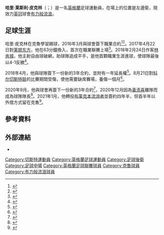 {{noteTA
|G1=Football
|G2=FAcup
|G3=英超
}}
{{Infobox football biography
| name        = 哈里·皮克林<br />Harry Pickering
| image       = Harry Pickering.jpg
| caption     = 2019年的皮克林
| fullname    = Harry Leslie  Pickering<ref name="Retained List 2015-16">{{cite web|title=Retained List 2015-16|url=http://www.efl.com/documents/professional-retained-report-2015-16549-3151378.pdf|publisher=English Football League|format=PDF|accessdate=2017-05-09|archiveurl=https://web.archive.org/web/20161202052144/http://www.efl.com/documents/professional-retained-report-2015-16549-3151378.pdf|archivedate=2016-12-02|dead-url=no}}</ref>
| birth_date  = {{birth date and age|1998|12|29}}<ref name="11v11">{{cite web
| title = Harry Pickering
| url = http://www.11v11.com/players/harry-pickering-255118/
| publisher = 11v11
| accessdate = 2016-05-09
| archive-date = 2019-11-04
| archive-url = https://web.archive.org/web/20191104150951/https://www.11v11.com/players/harry-pickering-255118/
| dead-url = no
}}</ref>
| birth_place = [[英格蘭|英格蘭]][[切斯特|切斯特]]
| height      = {{height|m=1.85}}<ref>{{Soccerway|id=450597|accessdate=2020-02-23}}</ref>
| currentclub = [[布莱克本流浪者足球俱乐部|布莱克本流浪者]]
| clubnumber = 3
| position    = [[後衛_(足球)|左邊衛]]
| youthyears1 = {{0|0000}}–2016
| youthclubs1 = [[克鲁足球俱乐部|克鲁]]
| years1 = 2016–21   | clubs1 = [[克鲁足球俱乐部|克鲁]] | caps1 = 127| goals1 = 10
| years2 = 2021–     | clubs2 = [[布莱克本流浪者足球俱乐部|布莱克本流浪者]] | caps2 = 0| goals2 = 0
| years3 = 2021
| clubs3 = → [[克鲁足球俱乐部|克鲁]] (loan)
| caps3 = 20
| goals3 = 0
| club-update = 21:59, 24 February 2021 (UTC)
}}
'''哈里·莱斯利·皮克林'''（{{lang-en|Harry Leslie Pickering}}；{{bd|1998年|12月29日}}）是一名[[英格蘭|英格蘭]]足球運動員，在場上的位置是左邊衛，現效力[[英冠|英冠]]球會[[布萊克本流浪者足球俱樂部|布力般流浪]]。

==足球生涯==
哈里·皮克林在克魯學習踢球，2016年3月與球會簽下職業合約<ref name="Sharpe-10Mar2016">{{cite news|last1=Sharpe|first1=Rich|title=Crewe Alexandra: Alex tie promising Academy pair to professional deals|url=http://www.stokesentinel.co.uk/crewe-alexandra-alex-tie-promising-academy-pair/story-28899255-detail/story.html|accessdate=2017-04-22|work=Sentinel|date=2016-03-10}}</ref><ref name="CAnet-10Mar2016">{{cite web|title=Pickering & Dale Sign Professional Terms|url=http://www.crewealex.net/news/article/pickering-dale-sign-professional-terms-3000151.aspx|website=CreweAlex.net|accessdate=2017-04-22}}</ref>。2017年4月22日對[[莱顿东方足球俱乐部|莱顿东方]]，他在63分鐘換入，首次在職業聯賽上場<ref name="BBC-22Apr2017">{{cite news|title=Crewe Alexandra 3-0 Leyton Orient|url=https://www.bbc.co.uk/sport/football/39605702|accessdate=2017-04-23|work=BBC Sport|date=2017-04-22|archive-date=2020-11-12|archive-url=https://web.archive.org/web/20201112040030/https://www.bbc.co.uk/sport/football/39605702|dead-url=no}}</ref>。2018年2月24日作客[[v|林肯城]]，他主射自由球破網，助球隊追成平手，是他首顆職業生涯進球，使球隊最後以4-1反勝<ref name="BBC-24Feb2018">{{cite news |title=Lincoln City 1-4 Crewe Alexandra |url=https://www.bbc.co.uk/sport/football/43093801 |access-date=2021-01-12 |work=BBC Sport |date=2018-02-24 |archive-date=2020-08-14 |archive-url=https://web.archive.org/web/20200814192728/https://www.bbc.co.uk/sport/football/43093801 |dead-url=no }}</ref>。

2018年4月，他與球隊簽下一份新的3年合約，並附有一年延長權<ref name="CAnet-12Apr2018">{{cite news|title=Contract: Pickering Puts Pen-To-Paper On Long-Term Deal|url=https://www.crewealex.net/news/2018/april/contract-pickering-puts-pen-to-paper-on-long-term-deal/|accessdate=2018-04-13|work=CreweAlex.net|date=2018-04-12|archive-date=2020-08-13|archive-url=https://web.archive.org/web/20200813140248/https://www.crewealex.net/news/2018/april/contract-pickering-puts-pen-to-paper-on-long-term-deal/|dead-url=no}}</ref>。8月21日對[[科尔切斯特联足球俱乐部|科尔切斯特联]]的比賽期間受傷，使他需要缺席賽場，養傷一個月<ref name="Wilson-28Aug2018">{{cite news |last1=Wilson |first1=Rob |title=Pickering Also Ruled Out For Extended Period With Hamstring Tear |url=https://www.crewealex.net/news/2018/august/pickering-hamstring-tear/ |accessdate=2018-08-28 |work=CreweAlex.net |date=2018-08-28 |archive-date=2020-08-09 |archive-url=https://web.archive.org/web/20200809170514/https://www.crewealex.net/news/2018/august/pickering-hamstring-tear/ |dead-url=no }}</ref>。

2020年9月，他與球會再簽下一份新的3年合約<ref name="CAnet-4Sep2020">{{cite web |title=Pickering Signs New Three Year Deal |url=https://www.crewealex.net/news/2020/september/pixie-new-three-year-deal/ |website=Crewe Alexandra F.C. |accessdate=2020-09-04 |archive-date=2021-01-17 |archive-url=https://web.archive.org/web/20210117084453/https://www.crewealex.net/news/2020/september/pixie-new-three-year-deal/ |dead-url=no }}</ref>，2020年12月因為[[黃添喜|黃添喜]]離隊而成為球隊隊長<ref name="CAFC-24Dec2020">{{cite news |title=Pixie Honoured To Be Named Captain In Ng Absence |url=https://www.crewealex.net/news/2020/december/pixie-captain/ |access-date=2021-02-12 |work=CreweAlex.net |date=2020-12-24 |archive-date=2022-02-08 |archive-url=https://web.archive.org/web/20220208035630/https://www.crewealex.net/news/2020/december/pixie-captain/ |dead-url=no }}</ref>。2021年1月，他轉投[[布莱克本流浪者足球俱乐部|布莱克本流浪者]]並簽約四年半，但首半年以外借方式留在克魯<ref name="BBC-01Feb2021">{{cite news |title=Harry Pickering: Blackburn Rovers sign Crewe Alexandra defender on four-and-a-half year deal |url=https://www.bbc.co.uk/sport/football/55888498 |access-date=2021-02-01 |work=BBC Sport |date=2021-02-01 |archive-date=2021-05-06 |archive-url=https://web.archive.org/web/20210506054311/https://www.bbc.co.uk/sport/football/55888498 |dead-url=no }}</ref>。

==參考資料==
{{reflist}}

==外部連結==
*{{soccerbase|97010}}

{{布力般流浪球員名單}}

{{DEFAULTSORT:Pickering, Harry}}
[[Category:切斯特運動員|Category:切斯特運動員]]
[[Category:英格蘭足球運動員|Category:英格蘭足球運動員]]
[[Category:足球後衛|Category:足球後衛]]
[[Category:足球中場|Category:足球中場]]
[[Category:英格蘭足球聯賽球員|Category:英格蘭足球聯賽球員]]
[[Category:克魯球員|Category:克魯球員]]
[[Category:布力般流浪球員|Category:布力般流浪球員]]